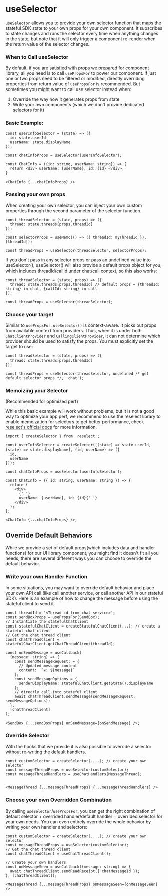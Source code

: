 
<Meta title="Stateful Client/React Hooks/UseSelector" />

# useSelector <a name="useSelector"></a>

`useSelector` allows you to provide your own selector function that maps the stateful SDK state to your own props for your own component. It subscribes to state changes and runs the selector every time when anything changes in the state, but note that it will only trigger a component re-render when the return value of the selector changes.

### When to Call useSelector

By default, if you are satisfied with props we prepared for component library, all you need is to call `usePropsFor` to power our component. If just one or two props need to be filtered or modified, directly overriding properties from return value of `usePropsFor` is recommended. But sometimes you might want to call use selector instead when:

1. Override the way how it generates props from state
2. Write your own components (which we don't provide dedicated selectors for it)

### Basic Example:

```tsx
const userInfoSelector = (state) => ({
  id: state.userId
  userName: state.displayName
});

const chatInfoProps = useSelector(userInfoSelector);

const ChatInfo = ({id: string, userName: string}) => {
  return <div> userName: {userName}, id: {id} </div>;
}

<ChatInfo {...chatInfoProps} />
```

### Passing your own props

When creating your own selector, you can inject your own custom properties through the second parameter of the selector function.

```tsx
const threadSelector = (state, props) => ({
  thread: state.threads[props.threadId]
});

const selectorProps = useMemo(() => ({ threadId: myThreadId }), [threadId]);

const threadProps = useSelector(threadSelector, selectorProps);
```

If you don't pass in any selector props or pass an undefined value into useSelector(), useSelector() will also provide a default props object for you, which includes threadId/callId under chat/call context, so this also works:

```tsx
const threadSelector = (state, props) => ({
  thread: state.threads[props.threadId] // default props = {threadId: string} in chat, {callId: string} in call
});

const threadProps = useSelector(threadSelector);
```

### Choose your target

Similar to `usePropsFor`, `useSelector()` is context-aware. It picks out props from available context from providers. Thus, when it is under both `ChatClientProvider` and `CallingClientProvider`, it can not determine which provider should be used to satisfy the props. You must explicitly set the target to use:

```tsx
const threadSelector = (state, props) => ({
  thread: state.threads[props.threadId]
});

const threadProps = useSelector(threadSelector, undefined /* get default selector props */, 'chat');
```

### Memoizing your Selector

(Recommended for optimized perf)

While this basic example will work without problems, but it is not a good way to optimize your app perf, we recommend to use the reselect library to enable memoization for selectors to get better performance, check [reselect's official docs](https://redux-toolkit.js.org/api/createSelector#createselector) for more information.

```tsx
import { createSelector } from 'reselect';

const userInfoSelector = createSelector([(state) => state.userId, (state) => state.displayName], (id, userName) => ({
  id,
  userName
}));

const chatInfoProps = useSelector(userInfoSelector);

const ChatInfo = ({ id: string, userName: string }) => {
  return (
    <div>
      {' '}
      userName: {userName}, id: {id}{' '}
    </div>
  );
};

<ChatInfo {...chatInfoProps} />;
```

## Override Default Behaviors

While we provide a set of default props(which includes data and handler functions) for our UI library component, you might find it doesn't fit all you needs, there are several different ways you can choose to override the default behavior.

### Write your own Handler Function

In some situations, you may want to override default behavior and place your own API call (like call another service, or call another API in our stateful SDK). Here is an example of how to change the message before using the stateful client to send it.

```tsx
const threadId = '<Thread id from chat service>';
const sendBoxProps = usePropsFor(SendBox);
// Instantiate the statefulChatClient
const statefulChatClient = createStatefulChatClient(...); // create a stateful chat client
// Get the chat thread client
const chatThreadClient = statefulChatClient.getChatThreadClient(threadId);

const onSendMessage = useCallback(
  (message: string) => {
    const sendMessageRequest: = {
      // Updated message content
      content:  `✉: ${message}`
    };
    const sendMessageOptions = {
      senderDisplayName: statefulChatClient.getState().displayName
    };
    // directly call into stateful client
    await chatThreadClient.sendMessage(sendMessageRequest, sendMessageOptions);
  },
  [chatThreadClient]
);

<SendBox {...sendBoxProps} onSendMessage={onSendMessage} />;
```

### Override Selector

With the hooks that we provide it is also possible to override a selector without re-writing the default handlers.

```tsx
const customSelector = createSelector(....); // create your own selector
const messageThreadProps = useSelector(customSelector);
const messageThreadHandlers = useChatHandlers(MessageThread);


<MessageThread {...messageThreadProps} {...messageThreadHandlers} />
```

### Choose your own Overridden Combination

By calling `useSelector`/`usePropsFor`, you can get the right combination of default selector + overrided handler/default handler + overrided selector for your own needs. You can even entirely override the whole behavior by writing your own handler and selectors:

```tsx
const customSelector = createSelector(....); // create your own selector
const messageThreadProps = useSelector(customSelector);
// Get the chat thread client
const chatThreadClient = useChatThreadClient();

// Create your own handlers
const onMessageSeen = useCallback((message: string) => {
  await chatThreadClient.sendReadReceipt({ chatMessageId });
}, [chatThreadClient]);

<MessageThread {...messageThreadProps} onMessageSeen={onMessageSeen} />
```
